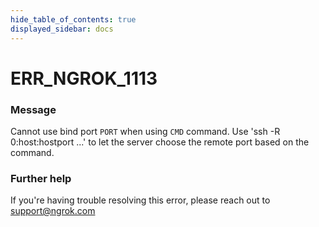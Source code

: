 ```yaml
---
hide_table_of_contents: true
displayed_sidebar: docs
---
```



# ERR_NGROK_1113

### Message

Cannot use bind port `PORT` when using `CMD` command.
Use 'ssh -R 0:host:hostport ...' to let the server choose the remote port based on the command.

<ErrorDetails error="err_ngrok_1113" />

### Further help

If you're having trouble resolving this error, please reach out to [support@ngrok.com](mailto:support@ngrok.com?subject=Help%20with%20ERR_NGROK_1113)

